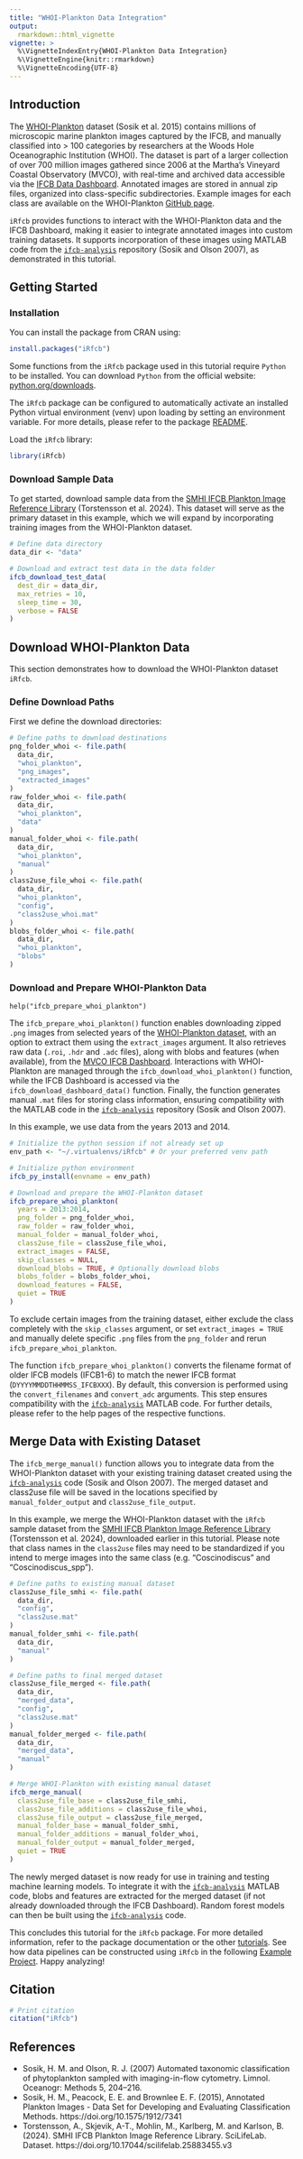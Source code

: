 ```yaml
---
title: "WHOI-Plankton Data Integration"
output:
  rmarkdown::html_vignette
vignette: >
  %\VignetteIndexEntry{WHOI-Plankton Data Integration}
  %\VignetteEngine{knitr::rmarkdown}
  %\VignetteEncoding{UTF-8}
---
```


## Introduction

The [WHOI-Plankton](https://hdl.handle.net/1912/7341) dataset (Sosik et al. 2015) contains millions of microscopic marine plankton images captured by the IFCB, and manually classified into > 100 categories by researchers at the Woods Hole Oceanographic Institution (WHOI). The dataset is part of a larger collection of over 700 million images gathered since 2006 at the Martha's Vineyard Coastal Observatory (MVCO), with real-time and archived data accessible via the [IFCB Data Dashboard](https://ifcb-data.whoi.edu/mvco). Annotated images are stored in annual zip files, organized into class-specific subdirectories. Example images for each class are available on the WHOI-Plankton [GitHub page](https://whoigit.github.io/whoi-plankton/).

`iRfcb` provides functions to interact with the WHOI-Plankton data and the IFCB Dashboard, making it easier to integrate annotated images into custom training datasets. It supports incorporation of these images using MATLAB code from the [`ifcb-analysis`](https://github.com/hsosik/ifcb-analysis) repository (Sosik and Olson 2007), as demonstrated in this tutorial.

## Getting Started

### Installation

You can install the package from CRAN using:
```r
install.packages("iRfcb")
```
Some functions from the `iRfcb` package used in this tutorial require `Python` to be installed. You can download `Python` from the official website: [python.org/downloads](https://www.python.org/downloads/).

The `iRfcb` package can be configured to automatically activate an installed Python virtual environment (venv) upon loading by setting an environment variable. For more details, please refer to the package [README](https://europeanifcbgroup.github.io/iRfcb/).

Load the `iRfcb` library:
```r
library(iRfcb)
```

### Download Sample Data

To get started, download sample data from the [SMHI IFCB Plankton Image Reference Library](https://doi.org/10.17044/scilifelab.25883455.v3) (Torstensson et al. 2024). This dataset will serve as the primary dataset in this example, which we will expand by incorporating training images from the WHOI-Plankton dataset.

```r
# Define data directory
data_dir <- "data"

# Download and extract test data in the data folder
ifcb_download_test_data(
  dest_dir = data_dir,
  max_retries = 10,
  sleep_time = 30,
  verbose = FALSE
)
```

## Download WHOI-Plankton Data

This section demonstrates how to download the WHOI-Plankton dataset `iRfcb`.

### Define Download Paths

First we define the download directories:

```r
# Define paths to download destinations
png_folder_whoi <- file.path(
  data_dir, 
  "whoi_plankton", 
  "png_images", 
  "extracted_images"
)
raw_folder_whoi <- file.path(
  data_dir, 
  "whoi_plankton", 
  "data"
)
manual_folder_whoi <- file.path(
  data_dir, 
  "whoi_plankton", 
  "manual"
)
class2use_file_whoi <- file.path(
  data_dir,
  "whoi_plankton", 
  "config", 
  "class2use_whoi.mat"
)
blobs_folder_whoi <- file.path(
  data_dir, 
  "whoi_plankton", 
  "blobs"
)
```

### Download and Prepare WHOI-Plankton Data

`help("ifcb_prepare_whoi_plankton")`

The `ifcb_prepare_whoi_plankton()` function enables downloading zipped `.png` images from selected years of the [WHOI-Plankton dataset](https://hdl.handle.net/1912/7341), with an option to extract them using the `extract_images` argument. It also retrieves raw data (`.roi`, `.hdr` and `.adc` files), along with blobs and features (when available), from the [MVCO IFCB Dashboard](https://ifcb-data.whoi.edu/mvco). Interactions with WHOI-Plankton are managed through the  `ifcb_download_whoi_plankton()` function, while the IFCB Dashboard is accessed via the `ifcb_download_dashboard_data()` function. Finally, the function generates manual `.mat` files for storing class information, ensuring compatibility with the MATLAB code in the [`ifcb-analysis`](https://github.com/hsosik/ifcb-analysis) repository (Sosik and Olson 2007).

In this example, we use data from the years 2013 and 2014.

```r
# Initialize the python session if not already set up
env_path <- "~/.virtualenvs/iRfcb" # Or your preferred venv path

# Initialize python environment
ifcb_py_install(envname = env_path)

# Download and prepare the WHOI-Plankton dataset
ifcb_prepare_whoi_plankton(
  years = 2013:2014,
  png_folder = png_folder_whoi, 
  raw_folder = raw_folder_whoi, 
  manual_folder = manual_folder_whoi, 
  class2use_file = class2use_file_whoi, 
  extract_images = FALSE,
  skip_classes = NULL,
  download_blobs = TRUE, # Optionally download blobs
  blobs_folder = blobs_folder_whoi,
  download_features = FALSE,
  quiet = TRUE
)
```

To exclude certain images from the training dataset, either exclude the class completely with the `skip_classes` argument, or set `extract_images = TRUE` and manually delete specific `.png` files from the `png_folder` and rerun `ifcb_prepare_whoi_plankton`.

The function `ifcb_prepare_whoi_plankton()` converts the filename format of older IFCB models (IFCB1-6) to match the newer IFCB format (`DYYYYMMDDTHHMMSS_IFCBXXX`). By default, this conversion is performed using the `convert_filenames` and `convert_adc` arguments. This step ensures compatibility with the [`ifcb-analysis`](https://github.com/hsosik/ifcb-analysis) MATLAB code. For further details, please refer to the help pages of the respective functions.

## Merge Data with Existing Dataset

The `ifcb_merge_manual()` function allows you to integrate data from the WHOI-Plankton dataset with your existing training dataset created using the [`ifcb-analysis`](https://github.com/hsosik/ifcb-analysis) code (Sosik and Olson 2007). The merged dataset and class2use file will be saved in the locations specified by `manual_folder_output` and `class2use_file_output`.

In this example, we merge the WHOI-Plankton dataset with the `iRfcb` sample dataset from the [SMHI IFCB Plankton Image Reference Library](https://doi.org/10.17044/scilifelab.25883455) (Torstensson et al. 2024), downloaded earlier in this tutorial. Please note that class names in the `class2use` files may need to be standardized if you intend to merge images into the same class (e.g. "Coscinodiscus" and "Coscinodiscus_spp").

```r
# Define paths to existing manual dataset
class2use_file_smhi <- file.path(
  data_dir, 
  "config", 
  "class2use.mat"
)
manual_folder_smhi <- file.path(
  data_dir, 
  "manual"
)

# Define paths to final merged dataset
class2use_file_merged <- file.path(
  data_dir, 
  "merged_data", 
  "config", 
  "class2use.mat"
)
manual_folder_merged <- file.path(
  data_dir, 
  "merged_data", 
  "manual"
)

# Merge WHOI-Plankton with existing manual dataset
ifcb_merge_manual(
  class2use_file_base = class2use_file_smhi,
  class2use_file_additions = class2use_file_whoi,
  class2use_file_output = class2use_file_merged,
  manual_folder_base = manual_folder_smhi,
  manual_folder_additions = manual_folder_whoi,
  manual_folder_output = manual_folder_merged,
  quiet = TRUE
)
```

The newly merged dataset is now ready for use in training and testing machine learning models. To integrate it with the [`ifcb-analysis`](https://github.com/hsosik/ifcb-analysis) MATLAB code, blobs and features are extracted for the merged dataset (if not already downloaded through the IFCB Dashboard). Random forest models can then be built using the [`ifcb-analysis`](https://github.com/hsosik/ifcb-analysis) code.

This concludes this tutorial for the `iRfcb` package. For more detailed information, refer to the package documentation or the other [tutorials](https://europeanifcbgroup.github.io/iRfcb/articles/). See how data pipelines can be constructed using `iRfcb` in the following [Example Project](https://github.com/nodc-sweden/ifcb-data-pipeline). Happy analyzing!

## Citation

```r
# Print citation
citation("iRfcb")
```

## References
- Sosik, H. M. and Olson, R. J. (2007) Automated taxonomic classification of phytoplankton sampled with imaging-in-flow cytometry. Limnol. Oceanogr: Methods 5, 204–216.
- Sosik, H. M., Peacock, E. E. and Brownlee E. F. (2015), Annotated Plankton Images - Data Set for Developing and Evaluating Classification Methods. https://doi.org/10.1575/1912/7341
- Torstensson, A., Skjevik, A-T., Mohlin, M., Karlberg, M. and Karlson, B. (2024). SMHI IFCB Plankton Image Reference Library. SciLifeLab. Dataset. https://doi.org/10.17044/scilifelab.25883455.v3
